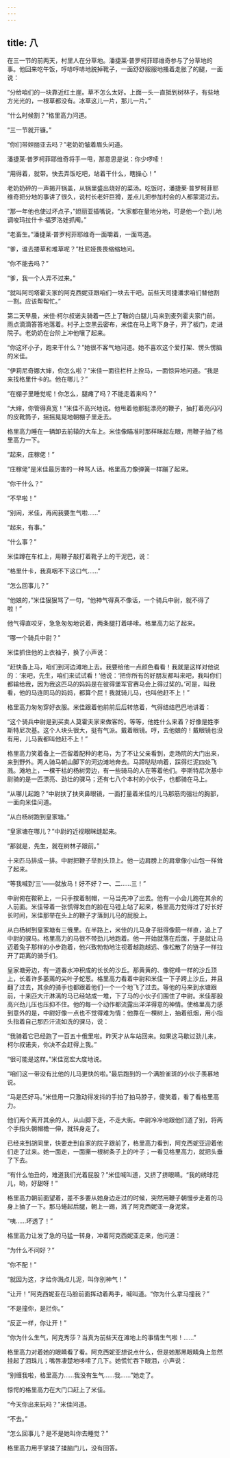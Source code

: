 ```yaml
---
---
---
```

title: 八
---




在三一节的前两天，村里人在分草地。潘捷莱·普罗柯菲耶维奇参与了分草地的事。他回来吃午饭，哼哧哼哧地脱掉靴子，一面舒舒服服地搔着走胀了的腿，一面说：

“分给咱们的一块靠近红土崖。草不怎么太好。上面一头一直抵到树林子，有些地方光光的，一根草都没有。冰草这儿一片，那儿一片。”

“什么时候割？”格里高力问道。

“三一节就开镰。”

“你们带妲丽亚去吗？”老奶奶皱着眉头问道。

潘捷莱·普罗柯菲耶维奇将手一甩，那意思是说：你少啰嗦！

“用得着，就带。快去弄饭吃吧，站着干什么，瞎操心！”

老奶奶砰的一声揭开锅盖，从锅里盛出烧好的菜汤。吃饭时，潘捷莱·普罗柯菲耶维奇把分地的事讲了很久，说村长老奸巨猾，差点儿把参加村会的人都蒙混过去。

“那一年他也使过坏点子，”妲丽亚插嘴说，“大家都在量地分地，可是他一个劲儿地调唆玛拉什卡·福罗洛娃抓阄。”

“老畜生。”潘捷莱·普罗柯菲耶维奇一面嚼着，一面骂道。

“爹，谁去搂草和堆草呢？”杜尼娅畏畏缩缩地问。

“你不能去吗？”

“爹，我一个人弄不过来。”

“就叫阿司塔霍夫家的阿克西妮亚跟咱们一块去干吧。前些天司捷潘求咱们替他割一割。应该帮帮忙。”

第二天早晨，米佳·柯尔叔诺夫骑着一匹上了鞍的白腿儿马来到麦列霍夫家门前。雨点滴滴答答地落着。村子上空黑云密布，米佳在马上弯下身子，开了板门，走进院子。老奶奶在台阶上冲他嚷了起来。

“你这坏小子，跑来干什么？”她很不客气地问道。她不喜欢这个爱打架、愣头愣脑的米佳。

“伊莉尼奇娜大婶，你怎么啦？”米佳一面往栏杆上拴马，一面惊异地问道。“我是来找格里什卡的。他在哪儿？”

“在棚子里睡觉呢！你怎么，腿瘫了吗？不能走着来吗？”

“大婶，你管得真宽！”米佳不高兴地说。他甩着他那挺漂亮的鞭子，抽打着亮闪闪的皮靴筒子，摇摇晃晃地朝棚子里走去。

格里高力睡在一辆卸去前辕的大车上。米佳像瞄准时那样眯起左眼，用鞭子抽了格里高力一下。

“起来，庄稼佬！”

“庄稼佬”是米佳最厉害的一种骂人话。格里高力像弹簧一样蹦了起来。

“你干什么？”

“不早啦！”

“别闹，米佳，再闹我要生气啦……”

“起来，有事。”

“什么事？”

米佳蹲在车杠上，用鞭子敲打着靴子上的干泥巴，说：

“格里什卡，我真咽不下这口气……”

“怎么回事儿？”

“他娘的，”米佳狠狠骂了一句，“他神气得真不像话，一个骑兵中尉，就不得了啦！”

他气得直咬牙，急急匆匆地说着，两条腿打着哆嗦。格里高力站了起来。

“哪一个骑兵中尉？”

米佳抓住他的上衣袖子，换了小声说：

“赶快备上马，咱们到河边滩地上去。我要给他一点颜色看看！我就是这样对他说的：‘来吧，先生，咱们来试试看！’他说：‘把你所有的好朋友都叫来吧，我叫你们都输给我，因为我这匹马的妈妈是在彼得堡军官赛马会上得过奖的。’可是，叫我看，他的马连同马的妈妈，都算个屁！我就骑儿马，也叫他赶不上！”

格里高力匆匆穿好衣服。米佳跟着他前前后后转悠着，气得结结巴巴地讲着：

“这个骑兵中尉是到买卖人莫霍夫家来做客的。等等，他姓什么来着？好像是姓李斯特尼次基。这个人块头很大，挺有气派。戴着眼镜。哼，去他娘的！戴眼镜也没有用，儿马我都叫他赶不上！”

格里高力笑着备上一匹留着配种的老马，为了不让父亲看到，走场院的大门出来，来到野外。两人骑马朝山脚下的河边滩地奔去。马蹄哒哒响着，踩得烂泥四处飞溅。滩地上，一棵干枯的杨树旁边，有一些骑马的人在等着他们。李斯特尼次基中尉骑的是一匹漂亮、劲壮的骒马；还有七八个本村的小伙子，也都骑在马上。

“从哪儿起跑？”中尉扶了扶夹鼻眼镜，一面打量着米佳的儿马那筋肉强壮的胸部，一面向米佳问道。

“从白杨树跑到皇家塘。”

“皇家塘在哪儿？”中尉的近视眼眯缝起来。

“那就是，先生，就在树林子跟前。”

十来匹马排成一排。中尉把鞭子举到头顶上。他一边肩膀上的肩章像小山包一样耸了起来。

“等我喊到‘三’——就放马！好不好？一、二……三！”

中尉俯在鞍鞒上，一只手按着制帽，一马当先冲了出去。他有一小会儿跑在其余的人前面。米佳带着一张慌得发白的脸在马镫上站了起来，格里高力觉得过了好长好长时间，米佳那举在头上的鞭子才落到儿马的屁股上。

从白杨树到皇家塘有三俄里。在半路上，米佳的儿马身子挺得像箭一样直，追上了中尉的骒马。格里高力的马很不带劲儿地跑着。他一开始就落在后面，于是就让马迈着兔子那样的小步跑着，他兴致勃勃地注视着越跑越远、像松散了的链子一样拉开了距离的骑手们。

皇家塘旁边，有一道春水冲积成的长长的沙丘。那黄黄的、像驼峰一样的沙丘顶上，长着许多萎蔫的尖叶子蛇葱。格里高力看着中尉和米佳一下子跨上沙丘，并且翻了过去，其余的骑手也都跟着他们一个一个地飞了过去。等他的马来到水塘跟前，十来匹大汗淋漓的马已经站成一堆，下了马的小伙子们围住了中尉。米佳那股高兴劲儿压也压抑不住。他的每一个动作都流露出洋洋得意的神情。使格里高力感到意外的是，中尉好像一点也不觉得难为情：他靠在一棵树上，抽着纸烟，用小指头指着自己那匹汗流如洗的骒马，说：

“我骑着它已经跑了一百五十俄里啦。昨天才从车站回来。如果这马歇过劲儿来，柯尔叔诺夫，你决不会赶得上我。”

“很可能是这样。”米佳宽宏大度地说。

“咱们这一带没有比他的儿马更快的啦。”最后跑到的一个满脸雀斑的小伙子羡慕地说。

“马是匹好马。”米佳用一只激动得发抖的手拍了拍马脖子，傻笑着，看了看格里高力。

他们两个离开其余的人，从山脚下走，不走大街。中尉冷冷地跟他们道了别，将两个手指头朝帽檐一伸，就转身走了。

已经来到胡同里，快要走到自家的院子跟前了，格里高力看到，阿克西妮亚迎着他们走了过来。她一面走，一面撕一根树条子上的叶子；一看见格里高力，就把头垂了下去。

“有什么怕丑的，难道我们光着屁股？”米佳喊叫道，又挤了挤眼睛。“我的绣球花儿，哟，好甜呀！”

格里高力朝前面望着，差不多要从她身边走过的时候，突然用鞭子朝慢步走着的马身上抽了一下。那马蜷起后腿，朝上一踢，溅了阿克西妮亚一身泥浆。

“咦……坏透了！”

格里高力让发了急的马猛一转身，冲着阿克西妮亚走来，他问道：

“为什么不问好？”

“你不配！”

“就因为这，才给你溅点儿泥，叫你别神气！”

“让开！”阿克西妮亚在马脸前面挥动着两手，喊叫道。“你为什么拿马撞我？”

“不是撞你，是拦你。”

“反正一样，你让开！”

“你为什么生气，阿克秀莎？当真为前些天在滩地上的事情生气啦！……”

格里高力对着她的眼睛看了看。阿克西妮亚想说点什么，但是她那黑眼睛角上忽然挂起了泪珠儿；嘴唇凄楚地哆嗦了几下。她慌忙吞下眼泪，小声说：

“别缠我啦，格里高力……我没有生气……我……”她走了。

惊愕的格里高力在大门口赶上了米佳。

“今天你出来玩吗？”米佳问道。

“不去。”

“怎么回事儿？是不是她叫你去睡觉？”

格里高力用手掌揉了揉脑门儿，没有回答。